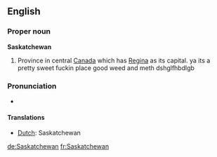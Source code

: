 ==English==
===Proper noun===
'''Saskatchewan'''
#Province in central [[Canada]] which has [[Regina]] as its capital. ya its a pretty sweet fuckin place good weed and meth dshglfhbdlgb

===Pronunciation ===
* {{audio|en-ca-Saskatchewan.ogg|Audio (CA)}}

====Translations====
*[[Dutch]]: Saskatchewan

[[de:Saskatchewan]]
[[fr:Saskatchewan]]